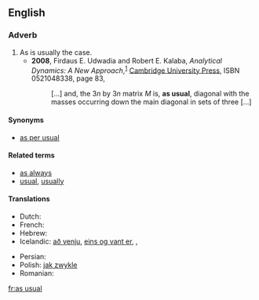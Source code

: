 ==English==

===Adverb===
{{infl|en|adverb|head=[[as]] [[usual]]}}

# As is usually the case.
#* '''2008''', Firdaus E. Udwadia and Robert E. Kalaba, ''Analytical Dynamics: A New Approach'',<sup>[http://books.google.com/books?id=Z-QDk1AqCK0C]</sup> [[w:Cambridge University Press|Cambridge University Press]], ISBN 0521048338, page 83,
#*: […] and, the 3<var>n</var> by 3<var>n</var> matrix <var>M</var> is, '''as usual''', diagonal <!-- [sic] no comma here --> with the masses occurring down the main diagonal in sets of three […]

====Synonyms====
* [[as per usual]]

====Related terms====
* [[as always]]
* [[usual]], [[usually]]

====Translations====
{{trans-top|as is usually the case}}
* Dutch: {{t-|nl|zoals gewoonlijk}}
* French: {{t+|fr|comme d'habitude}}
* Hebrew: {{t-|he|כרגיל|tr=karagil|sc=Hebr}}
* Icelandic: [[að venju]], [[eins og vant er]],  {{t|is|að venju}},  {{t|is|eins og vant er}}
{{trans-mid}}
* Persian: {{t-|fa|طبق معمول|tr=tebq-e ma'mul|sc=fa-Arab|xs=Persian}}
* Polish: [[jak zwykle]]
* Romanian: {{t|ro|ca de obicei}}
{{trans-bottom}}

[[fr:as usual]]